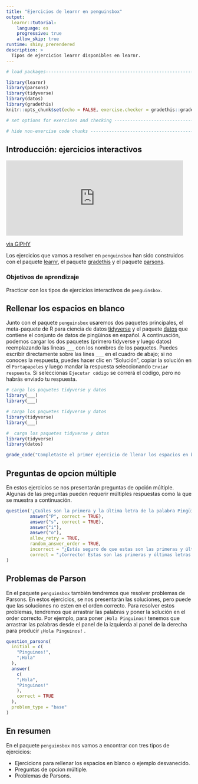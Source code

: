 ```yaml
---
title: "Ejercicios de learnr en penguinsbox"
output:
  learnr::tutorial:
    language: es
    progressive: true
    allow_skip: true
runtime: shiny_prerendered
description: >
  Tipos de ejercicios learnr disponibles en learnr.
---
```


<!-- Add JavaScript code for making the exercise code larger -->
<script language="JavaScript" src="js/exercise-font-size.js"></script>

```r
# load packages-----------------------------------------------------------------

library(learnr)
library(parsons)
library(tidyverse)
library(datos)
library(gradethis)
knitr::opts_chunk$set(echo = FALSE, exercise.checker = gradethis::grade_learnr)

# set options for exercises and checking ---------------------------------------

# hide non-exercise code chunks ------------------------------------------------
```

## Introducción: ejercicios interactivos 

<iframe src="https://giphy.com/embed/l0E9CrSVVI3g4" width="480" height="204" frameBorder="0" class="giphy-embed" allowFullScreen></iframe><p><a href="https://giphy.com/gifs/movie-film-cute-l0E9CrSVVI3g4">via GIPHY</a></p>


Los ejercicios que vamos a resolver en `penguinsbox` han sido construidos con el paquete [learnr](https://github.com/rstudio/learnr), el paquete [gradethis](https://github.com/rstudio/gradethis) y el paquete [parsons](https://github.com/rstudio/parsons).

### Objetivos de aprendizaje

Practicar con los tipos de ejercicios interactivos de `penguinsbox`.

## Rellenar los espacios en blanco

Junto con el paquete `penguinsbox` usaremos dos paquetes principales, el meta-paquete de R para ciencia de datos [tidyverse](https://www.tidyverse.org/) y el paquete [datos](https://github.com/cienciadedatos/datos) que contiene el conjunto de datos de pingüinos en español. A continuación, podemos cargar los dos paquetes (primero tidyverse y luego datos) reemplazando las lineas `___` con los nombres de los paquetes. Puedes escribir directamente sobre las lines `___` en el cuadro de abajo; si no conoces la respuesta, puedes hacer clic en "Solución", copiar la solución en el `Portapapeles` y luego mandar la respuesta seleccionando `Enviar respuesta`. Si seleccionas `Ejecutar código` se correrá el código, pero no habrás enviado tu respuesta.

```r
# carga los paquetes tidyverse y datos
library(___)
library(___)
```

```r
# carga los paquetes tidyverse y datos
library(tidyverse)
library(___)
```


```r
#  carga los paquetes tidyverse y datos
library(tidyverse)
library(datos)
```

```r
grade_code("Completaste el primer ejercicio de llenar los espacios en blanco")
```

## Preguntas de opcion múltiple

En estos ejercicios se nos presentarán preguntas de opción múltiple. Algunas de las preguntas pueden requerir múltiples respuestas como la que se muestra a continuación.

```r
question('¿Cuáles son la primera y la última letra de la palabra Pingüinos? (seleccione AMBAS primera y última letra)',
         answer("P", correct = TRUE),
         answer("s", correct = TRUE),
         answer("i"),
         answer("o"),
         allow_retry = TRUE,
         random_answer_order = TRUE,
         incorrect = "¿Estás seguro de que estas son las primeras y últimas letras de la palabra pingüinos?",
         correct = "¡Correcto! Estas son las primeras y últimas letras de la palabra Pingüinos."
)
```

## Problemas de Parson

En el paquete `penguinsbox` también tendremos que resolver problemas de Parsons. En estos ejercicios, se nos presentarán las soluciones, pero puede que las soluciones no esten en el orden correcto. Para resolver estos problemas, tendremos que arrastrar las palabras y poner la solución en el order correcto. Por ejemplo, para poner `¡Hola Pinguinos!` tenemos que arrastrar las palabras desde el panel de la izquierda al panel de la derecha para producir `¡Hola Pinguinos!` .


```r
question_parsons(
  initial = c(
    "Pinguinos!",
    "¡Hola"
  ),
  answer(
    c(
    "¡Hola",
    "Pinguinos!"
    ),
    correct = TRUE
  ),
  problem_type = "base"
)
```


## En resumen

En el paquete `penguinsbox` nos vamos a encontrar con tres tipos de ejercicios: 

- Ejercicions para rellenar los espacios en blanco o ejemplo desvanecido. 
- Preguntas de opcion múltiple.
- Problemas de Parsons.